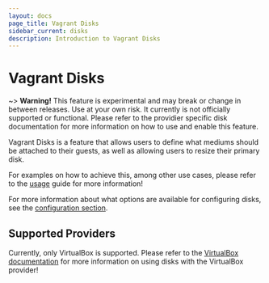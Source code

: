 ```yaml
---
layout: docs
page_title: Vagrant Disks
sidebar_current: disks
description: Introduction to Vagrant Disks
---
```


# Vagrant Disks

~> **Warning!** This feature is experimental and may break or
change in between releases. Use at your own risk. It currently is not officially
supported or functional. Please refer to the providier specific disk documentation
for more information on how to use and enable this feature.

Vagrant Disks is a feature that allows users to define what mediums should be attached
to their guests, as well as allowing users to resize their primary disk.

For examples on how to achieve this, among other use cases, please refer to the [usage](/docs/disks/usage.html)
guide for more information!

For more information about what options are available for configuring disks, see the
[configuration section](/docs/disks/configuration.html).

## Supported Providers

Currently, only VirtualBox is supported. Please refer to the [VirtualBox documentation](/docs/disks/virtualbox/index.html) for more information on using disks with the VirtualBox provider!
